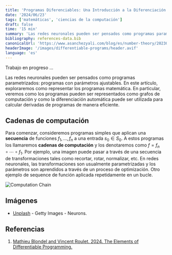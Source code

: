 ```yaml
---
title: 'Programas Diferenciables: Una Introducción a la Diferenciación Automática'
date: '2024/06/23'
tags: ['matemáticas', 'ciencias de la computación']
draft: false
time: '15 min'
summary: 'Las redes neuronales pueden ser pensados como programas parametrizados: programas con parámetros ajustables. En este artículo, exploraremos como representar los programas matemática. En particular, veremos como los programas pueden ser representados como grafos de computación y como la diferenciación automática puede ser utilizada para calcular derivadas de programas de manera eficiente.'
bibliography: references-data.bib
canonicalUrl: 'https://www.asanchezyali.com/blog/es/number-theory/20230108DivisionAlgorithm/'
headerImage: '/images/differentiable-programs/header.avif'
language: 'es'
---
```


Trabajo en progreso ...

Las redes neuronales pueden ser pensados como programas parametrizados: programas con parámetros ajustables. En este
artículo, exploraremos como representar los programas matemática. En particular, veremos como los programas pueden ser
representados como grafos de computación y como la diferenciación automática puede ser utilizada para calcular derivadas
de programas de manera eficiente.

## Cadenas de computación

Para comenzar, consideremos programas simples que aplican una **secuencia** de funciones $f_1, \ldots, f_n$ a una entrada
$s_0 \in S_{0}.$ A estos programas los llamaremos **cadenas de computación** y los denotaremos como $f = f_n \circ \cdots
\circ f_1.$ Por ejemplo, una imagen puede pasar a través de una secuencia de transformaciones tales como recortar,
rotar, normalizar, etc. En redes neuronales, las transformaciones son usualmente parametrizadas y los parámetros son
aprendidos a través de un proceso de optimización. Otro ejemplo de sequence de función aplicada repetidamente en un
bucle.

![Computation Chain](/images/differentiable-programs/figure1.svg#center 'Figura 1. Computation Chain')

## Imágenes

- [Unplash](https://unsplash.com/photos/blue-neurons-with-glowing-segments-over-blue-background-neuron-interface-and-computer-science-concept-3d-rendering-copy-space-G1FpRJcLoCw) - Getty Images - Neurons.

## Referencias

1. [Mathieu Blondel and Vincent Roulet. 2024. The Elements of Differentiable Programming.](https://arxiv.org/pdf/2403.14606)

